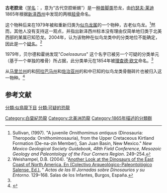 {{NoteTA
|G1=USState
}}
{{speciesbox
| image = Coelosaurus antiquus tibia.jpg
| fossil_range = [[白垩纪|晚白垩世]]，{{fossilrange|70|66}}
| image_caption = 正模标本中的胫骨
| image_width = 250px
| taxon = Coelosaurus antiquus
| parent_authority = [[约瑟夫·莱迪|Leidy]], 1865（[[复名|复名]]）
| authority = Leidy, 1865
| synonyms = 古老[[似鸟龙|似鸟龙]] ''Ornithomimus antiquus'' <br><small>(Leidy, 1865)</small>
}}

'''古老腔龙'''（[[学名|学名]]：{{lang|la|''"Coelosaurus" antiquus''}}，意为“古代空腔蜥蜴”）是一[[种|种]][[兽脚类|兽脚类]]恐龙，由[[约瑟夫·莱迪|约瑟夫·莱迪]]1865年根据[[新泽西州|新泽西州]]{{link-en|纳维辛克组|Navesink Formation}}中发现的两根[[胫骨|胫骨]]命名。

这个物种后来在1979年被{{link-en|唐纳德·贝尔德|Donald Baird}}和{{link-en|约翰·霍纳|John R. Horner}}重新归类为[[似鸟龙属|似鸟龙属]]的一个物种，古老似鸟龙。<ref name=sullivan1997>Sullivan, (1997). "A juvenile ''Ornithomimus antiquus'' (Dinosauria: Theropoda: Ornithomimosauria), from the Upper Cretaceous Kirtland Formation (De-na-zin Member), San Juan Basin, New Mexico." ''New Mexico Geological Society Guidebook, 48th Field Conference, Mesozoic Geology and Paleontology of the Four Corners Region''. 249–254.</ref>然而，其他人没有支持这一观点，并指出新泽西州标本没有理由仅简单地归类于北美西部的某属已知恐龙。2004年，{{link-en|大卫·威显穆沛|David Weishampel}}认为该物种在似鸟龙类中的分类地位不能确定，因此是一个[[疑名|疑名]]。<ref name=weishampel2004eastcoast>Weishampel, D.B. (2004). "[http://www.hopkinsmedicine.org/FAE/DBWpdf/R88_2006Weishampel.pdf Another Look at the Dinosaurs of the East Coast of North America. En (Colectivo Arqueológico-Paleontológico Salense, Ed.).] {{Wayback|url=http://www.hopkinsmedicine.org/FAE/DBWpdf/R88_2006Weishampel.pdf |date=20120904224111 }}" ''Actas de las III Jornadas sobre Dinosaurios y su Entorno.'' 129–168. Salas de los Infantes, Burgos, España.</ref>

1979年，贝尔德和霍纳发现"''Coelosaurus''" 这个名字已被另一个可疑的分类单元（基于一个单独的椎骨）所占据，此分类单元在1854年被[[理查德·欧文|理查德·欧文]]命名。<ref name=weishampel2004eastcoast/>

从[[马里兰州|马里兰州]]的{{link-en|塞文组|Severn Formation}}和[[阿拉巴马州|阿拉巴马州]]和[[佐治亚州|佐治亚州]]的{{link-en|摩尔维尔白垩层| Mooreville Chalk}}和{{link-en|布拉夫组|Blufftown Formation}}中已知的似鸟龙类骨骼碎片也被归入这一物种。<ref>{{Cite journal|last=Brownstein|first=Chase D.|date=2018-02-08|title=The biogeography and ecology of the Cretaceous non-avian dinosaurs of Appalachia|url=http://palaeo-electronica.org/content/2018/2123-appalachia-biogeography|journal=Palaeontologia Electronica|language=en|volume=21|issue=1|pages=1–56|doi=10.26879/801|issn=1094-8074|doi-access=|access-date=2020-07-23|archive-date=2020-12-04|archive-url=https://web.archive.org/web/20201204024438/https://palaeo-electronica.org/content/2018/2123-appalachia-biogeography|dead-url=no}}</ref>

==参考文献==
{{Reflist}}
{{Theropoda|O.}}
{{Taxonbar|from=Q5140690}}
[[Category:白堊紀恐龍|Category:白堊紀恐龍]]
[[Category:北美洲恐龍|Category:北美洲恐龍]]
[[Category:1865年描述的分類群|Category:1865年描述的分類群]]
[[分類:似鳥龍下目|分類:似鳥龍下目]]
[[分類:可疑的恐龍|分類:可疑的恐龍]]